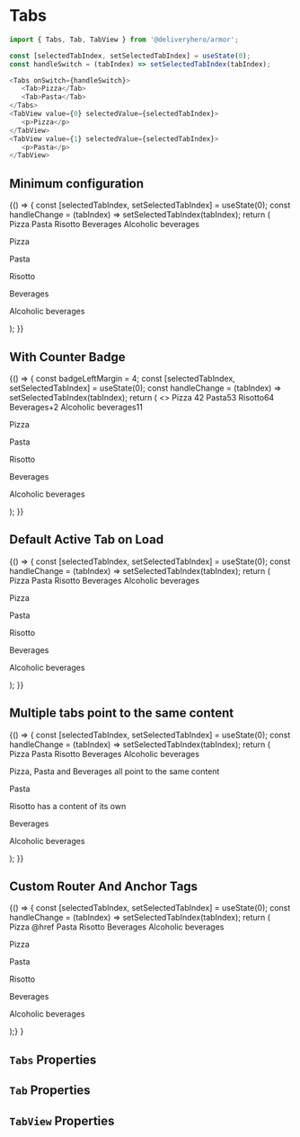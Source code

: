 

<Meta title="Components/Tabs" component={Tabs} />

# Tabs

```js
import { Tabs, Tab, TabView } from '@deliveryhero/armor';

const [selectedTabIndex, setSelectedTabIndex] = useState(0);
const handleSwitch = (tabIndex) => setSelectedTabIndex(tabIndex);

<Tabs onSwitch={handleSwitch}>
   <Tab>Pizza</Tab>
   <Tab>Pasta</Tab>
</Tabs>
<TabView value={0} selectedValue={selectedTabIndex}>
   <p>Pizza</p>
</TabView>
<TabView value={1} selectedValue={selectedTabIndex}>
   <p>Pasta</p>
</TabView>
```

## Minimum configuration

<Preview>
    <Story name="MinimumConfiguration" height="240px">
        {() => {
 const [selectedTabIndex, setSelectedTabIndex] = useState(0);
 const handleChange = (tabIndex) => setSelectedTabIndex(tabIndex);
 return (
 <Box
     padding={3}
     style={{
         height: '180px',
         width: '610px',
     }}
 >
     <Tabs onSwitch={handleChange}>
         <Tab >Pizza</Tab>
         <Tab >Pasta</Tab>
         <Tab >Risotto</Tab>
         <Tab >Beverages</Tab>
         <Tab  disabled>Alcoholic beverages</Tab>
     </Tabs>
     <TabView value={0} selectedValue={selectedTabIndex}>
         <p>Pizza</p>
     </TabView>
     <TabView value={1} selectedValue={selectedTabIndex}>
         <p>Pasta</p>
     </TabView>
     <TabView value={2} selectedValue={selectedTabIndex}>
         <p>Risotto</p>
     </TabView>
     <TabView value={3} selectedValue={selectedTabIndex}>
         <p>Beverages</p>
     </TabView>
     <TabView value={4} selectedValue={selectedTabIndex}>
         <p>Alcoholic beverages</p>
     </TabView>
 </Box>
 );
}}
    </Story>
</Preview>

## With Counter Badge

<Preview>
    <Story name="WithCounterBadge" height="240px">
        {() => {
const badgeLeftMargin = 4;
const [selectedTabIndex, setSelectedTabIndex] = useState(0);
const handleChange = (tabIndex) => setSelectedTabIndex(tabIndex);
return (
    <>
        <Tabs onSwitch={handleChange}>
            <Tab>
                Pizza <Badge marginLeft={badgeLeftMargin}>42</Badge>
            </Tab>
            <Tab>
                Pasta<Badge marginLeft={badgeLeftMargin}>53</Badge>
            </Tab>
            <Tab>
                Risotto<Badge marginLeft={badgeLeftMargin}>64</Badge>
            </Tab>
            <Tab>
                Beverages<Badge marginLeft={badgeLeftMargin}>+2</Badge>
            </Tab>
            <Tab disabled>
                Alcoholic beverages<Badge marginLeft={badgeLeftMargin}>11</Badge>
            </Tab>
        </Tabs>
        <TabView value={0} selectedValue={selectedTabIndex}>
            <p>Pizza</p>
        </TabView>
        <TabView value={1} selectedValue={selectedTabIndex}>
            <p>Pasta</p>
        </TabView>
        <TabView value={2} selectedValue={selectedTabIndex}>
            <p>Risotto</p>
        </TabView>
        <TabView value={3} selectedValue={selectedTabIndex}>
            <p>Beverages</p>
        </TabView>
        <TabView value={4} selectedValue={selectedTabIndex}>
            <p>Alcoholic beverages</p>
        </TabView>
    </>
);
}}
    </Story>
</Preview>

## Default Active Tab on Load

<Preview>
    <Story name="DefaultActiveTabOnLoad" height="240px">
        {() => {
const [selectedTabIndex, setSelectedTabIndex] = useState(0);
const handleChange = (tabIndex) => setSelectedTabIndex(tabIndex);
return (
<Box
    padding={3}
    style={{
        height: '180px',
        width: '610px',
    }}
>
    <Tabs defaultActiveTab={2} onSwitch={handleChange}>
        <Tab>Pizza</Tab>
        <Tab>Pasta</Tab>
        <Tab>Risotto</Tab>
        <Tab>Beverages</Tab>
        <Tab disabled >Alcoholic beverages</Tab>
    </Tabs>
    <TabView value={0} selectedValue={selectedTabIndex}>
        <p>Pizza</p>
    </TabView>
    <TabView value={1} selectedValue={selectedTabIndex}>
        <p>Pasta</p>
    </TabView>
    <TabView value={2} selectedValue={selectedTabIndex}>
        <p>Risotto</p>
    </TabView>
    <TabView value={3} selectedValue={selectedTabIndex}>
        <p>Beverages</p>
    </TabView>
    <TabView value={4} selectedValue={selectedTabIndex}>
        <p>Alcoholic beverages</p>
    </TabView>
</Box>
);
}}
    </Story>
</Preview>

## Multiple tabs point to the same content

<Preview>
    <Story name="MultipleTabsToSingleContent" height="240px">
        {() => {
 const [selectedTabIndex, setSelectedTabIndex] = useState(0);
 const handleChange = (tabIndex) => setSelectedTabIndex(tabIndex);
 return (
     <Box
         padding={3}
         style={{
             height: '180px',
         }}
     >
         <Tabs onSwitch={handleChange}>
             <Tab value={0} >Pizza</Tab>
             <Tab value={0} >Pasta</Tab>
             <Tab >Risotto</Tab>
             <Tab value={0} >Beverages</Tab>
             <Tab disabled >Alcoholic beverages</Tab>
         </Tabs>
         <TabView value={0} selectedValue={selectedTabIndex}>
             <p>
                 Pizza, Pasta and Beverages all point to the same
                 content
             </p>
         </TabView>
         <TabView value={1} selectedValue={selectedTabIndex}>
             <p>Pasta</p>
         </TabView>
         <TabView value={2} selectedValue={selectedTabIndex}>
             <p>Risotto has a content of its own</p>
         </TabView>
         <TabView value={3} selectedValue={selectedTabIndex}>
             <p>Beverages</p>
         </TabView>
         <TabView value={4} selectedValue={selectedTabIndex}>
             <p>Alcoholic beverages</p>
         </TabView>
     </Box>
 );
}}
    </Story>
</Preview>

## Custom Router And Anchor Tags

<Preview>
    <Story name="CustomRouterAndAnchorTags" height="240px">
        {() => {
        const [selectedTabIndex, setSelectedTabIndex] = useState(0);
        const handleChange = (tabIndex) => setSelectedTabIndex(tabIndex);
        return (
        <BrowserRouter>
        <Tabs onSwitch={handleChange}>
            <Tab tag="a" href="https://www.google.com" target="_blank">
                Pizza @href
            </Tab>
            <Tab tag={Link} to="/pasta">
                Pasta
            </Tab>
            <Tab tag={Link} to="/risotto">
                Risotto
            </Tab>
            <Tab tag={Link} to="/beverages">
                Beverages
            </Tab>
            <Tab tag={Link} to="/alcoholic-beverages" disabled>
                Alcoholic beverages
            </Tab>
        </Tabs>
        <TabView value={0} selectedValue={selectedTabIndex}>
            <p>Pizza</p>
        </TabView>
        <TabView value={1} selectedValue={selectedTabIndex}>
            <p>Pasta</p>
        </TabView>
        <TabView value={2} selectedValue={selectedTabIndex}>
            <p>Risotto</p>
        </TabView>
        <TabView value={3} selectedValue={selectedTabIndex}>
            <p>Beverages</p>
        </TabView>
        <TabView value={4} selectedValue={selectedTabIndex}>
            <p>Alcoholic beverages</p>
        </TabView>
        </BrowserRouter>
        );}
    }</Story>
</Preview>

## `Tabs` Properties

<Props of={Tabs} />

## `Tab` Properties

<Props of={Tab} />

## `TabView` Properties

<Props of={TabView} />
